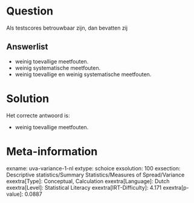 Question
========

Als testscores betrouwbaar zijn, dan bevatten zij


Answerlist
----------

* weinig toevallige meetfouten.
* weinig systematische meetfouten.
* weinig toevallige en weinig systematische meetfouten.

Solution
========

Het correcte antwoord is: 

* weinig toevallige meetfouten.

Meta-information
================
exname: uva-variance-1-nl
extype: schoice
exsolution: 100
exsection: Descriptive statistics/Summary Statistics/Measures of Spread/Variance
exextra[Type]: Conceptual, Calculation
exextra[Language]: Dutch
exextra[Level]: Statistical Literacy
exextra[IRT-Difficulty]: 4.171
exextra[p-value]: 0.0887
